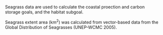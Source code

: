 Seagrass data are used to calculate the coastal proection and carbon storage goals, and the habitat subgoal.

Seagrass extent area (km^2^) was calculated from vector-based data from the Global Distribution of Seagrasses (UNEP-WCMC 2005). 
